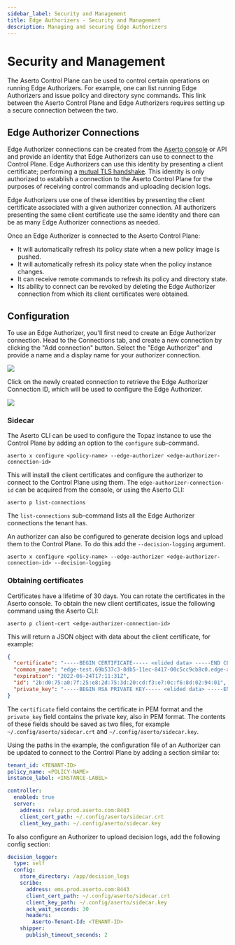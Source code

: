 ```yaml
---
sidebar_label: Security and Management
title: Edge Authorizers - Security and Management
description: Managing and securing Edge Authorizers
---
```

# Security and Management

The Aserto Control Plane can be used to control certain operations on running Edge Authorizers. For example, one can
list running Edge Authorizers and issue policy and directory sync commands. This link between the Aserto Control Plane
and Edge Authorizers requires setting up a secure connection between the two.

## Edge Authorizer Connections

Edge Authorizer connections can be created from the [Aserto console](/docs/aserto-console/connections/setup-edge) or API
and provide an identity that Edge Authorizers can use to connect to the Control Plane. Edge Authorizers can use this
identity by presenting a client certificate; performing a [mutual TLS
handshake](https://en.wikipedia.org/wiki/Mutual_authentication). This identity is only authorized to establish a
connection to the Aserto Control Plane for the purposes of receiving control commands and uploading decision logs.

Edge Authorizers use one of these identities by presenting the client certificate associated with a given authorizer
connection. All authorizers presenting the same client certificate use the same identity and there can be as many
Edge Authorizer connections as needed.

Once an Edge Authorizer is connected to the Aserto Control Plane:
- It will automatically refresh its policy state when a new policy image is pushed.
- It will automatically refresh its policy state when the policy instance changes.
- It can receive remote commands to refresh its policy and directory state.
- Its ability to connect can be revoked by deleting the Edge Authorizer connection from which its client certificates
  were obtained.

## Configuration

To use an Edge Authorizer, you'll first need to create an Edge Authorizer connection. Head to the Connections tab, and
create a new connection by clicking the "Add connection" button. Select the "Edge Authorizer" and provide a
name and a display name for your authorizer connection.

<img src="/edge-authorizer-connection.png" />

Click on the newly created connection to retrieve the Edge Authorizer Connection ID, which will be used to configure the Edge Authorizer.

<img src="/edge-authorizer-connection-entry.png" />

### Sidecar

The Aserto CLI can be used to configure the Topaz instance to use the Control Plane by adding an option to the `configure` sub-command.

```
aserto x configure <policy-name> --edge-authorizer <edge-authorizer-connection-id>
```

This will install the client certificates and configure the authorizer to connect to the Control Plane using them. The `edge-authorizer-connection-id` can be acquired from the console, or using the Aserto CLI:

```
aserto p list-connections
```

The `list-connections` sub-command lists all the Edge Authorizer connections the tenant has.

An authorizer can also be configured to generate decision logs and upload them to the Control Plane. To do this add the `--decision-logging` argument.

```
aserto x configure <policy-name> --edge-authorizer <edge-authorizer-connection-id> --decision-logging
```

### Obtaining certificates

Certificates have a lifetime of 30 days. You can rotate the certificates in the Aserto console. To obtain the new client certificates, issue the following command using the Aserto CLI:

```
aserto p client-cert <edge-authorizer-connection-id>
```

This will return a JSON object with data about the client certificate, for example:

```json
{
  "certificate": "-----BEGIN CERTIFICATE----- <elided data> -----END CERTIFICATE-----",
  "common_name": "edge-test.69b537c3-8db5-11ec-8417-00c5cc9cb8c0.edge-authorizer.aserto.com",
  "expiration": "2022-06-24T17:11:31Z",
  "id": "2b:d0:75:a0:7f:25:e8:2d:75:3d:20:cd:f3:e7:0c:f6:8d:02:94:01",
  "private_key": "-----BEGIN RSA PRIVATE KEY----- <elided data> -----END RSA PRIVATE KEY-----"
}
```

The `certificate` field contains the certificate in PEM format and the `private_key` field contains the private key, also in PEM format. The contents of these fields should be saved as two files, for example `~/.config/aserto/sidecar.crt` and `~/.config/aserto/sidecar.key`.

Using the paths in the example, the configuration file of an Authorizer can be updated to connect to the Control Plane by adding a section similar to:

```yaml
tenant_id: <TENANT-ID>
policy_name: <POLICY-NAME>
instance_label: <INSTANCE-LABEL>

controller:
  enabled: true
  server:
    address: relay.prod.aserto.com:8443
    client_cert_path: ~/.config/aserto/sidecar.crt
    client_key_path: ~/.config/aserto/sidecar.key
```

To also configure an Authorizer to upload decision logs, add the following config section:

```yaml
decision_logger:                                               
  type: self                                                   
  config:                                                      
    store_directory: /app/decision_logs                        
    scribe:                                                    
      address: ems.prod.aserto.com:8443                        
      client_cert_path: ~/.config/aserto/sidecar.crt                  
      client_key_path: ~/.config/aserto/sidecar.key                    
      ack_wait_seconds: 30                                     
      headers:                                                 
        Aserto-Tenant-Id: <TENANT-ID>
    shipper:                                                   
      publish_timeout_seconds: 2                               
```
